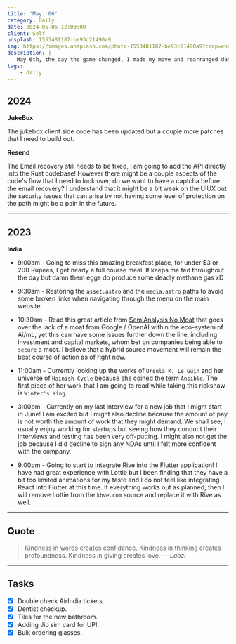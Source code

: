 ```yaml
---
title: 'May: 06'
category: Daily
date: 2024-05-06 12:00:00
client: Self
unsplash: 1553481187-be93c21490a9
img: https://images.unsplash.com/photo-1553481187-be93c21490a9?crop=entropy&cs=srgb&fm=jpg&ixid=MnwzNjM5Nzd8MHwxfHJhbmRvbXx8fHx8fHx8fDE2ODE3NDg2ODY&ixlib=rb-4.0.3&q=85
description: |
   May 6th, the day the game changed, I made my move and rearranged dat frame.
tags:
    - daily
---
```


## 2024

**JukeBox**

The jukebox client side code has been updated but a couple more patches that I need to build out.

**Resend**

The Email recovery still needs to be fixed, I am going to add the API directly into the Rust codebase!
However there might be a couple aspects of the code's flow that I need to look over, do we want to have a captcha before the email recovery?
I understand that it might be a bit weak on the UIUX but the security issues that can arise by not having some level of protection on the path might be a pain in the future.


---

## 2023

**India**

- 9:00am - Going to miss this amazing breakfast place, for under $3 or 200 Rupees, I get nearly a full course meal. It keeps me fed throughout the day but damn them eggs do produce some deadly methane gas xD

- 9:30am - Restoring the `asset.astro` and the `media.astro` paths to avoid some broken links when navigating through the menu on the main website.

- 10:30am - Read this great article from [SemiAnalysis No Moat](https://www.semianalysis.com/p/google-we-have-no-moat-and-neither) that goes over the lack of a moat from Google / OpenAI within the eco-system of Ai/mL, yet this can have some issues further down the line, including investment and capital markets, whom bet on companies being able to `secure` a moat. I believe that a hybrid source movement will remain the best course of action as of right now.

- 11:00am - Currently looking up the works of `Ursula K. Le Guin` and her universe of `Hainish Cycle` because she coined the term `Ansible`. The first piece of her work that I am going to read while taking this rickshaw is `Winter's King`. 

- 3:00pm - Currently on my last interview for a new job that I might start in June! I am excited but I might also decline because the amount of pay is not worth the amount of work that they might demand. We shall see, I usually enjoy working for startups but seeing how they conduct their interviews and testing has been very off-putting. I might also not get the job because I did decline to sign any NDAs until I felt more confident with the company.

- 9:00pm - Going to start to integrate Rive into the Flutter application! I have had great experience with Lottie but I been finding that they have a bit too limited animations for my taste and I do not feel like integrating React into Flutter at this time. If everything works out as planned, then I will remove Lottie from the `kbve.com` source and replace it with Rive as well.

---

## Quote

> Kindness in words creates confidence. Kindness in thinking creates profoundness. Kindness in giving creates love.
> — <cite>Laozi</cite>

---

## Tasks

- [X] Double check AirIndia tickets.
- [X] Dentist checkup.
- [X] Tiles for the new bathroom.
- [X] Adding Jio sim card for UPI.
- [X] Bulk ordering glasses.